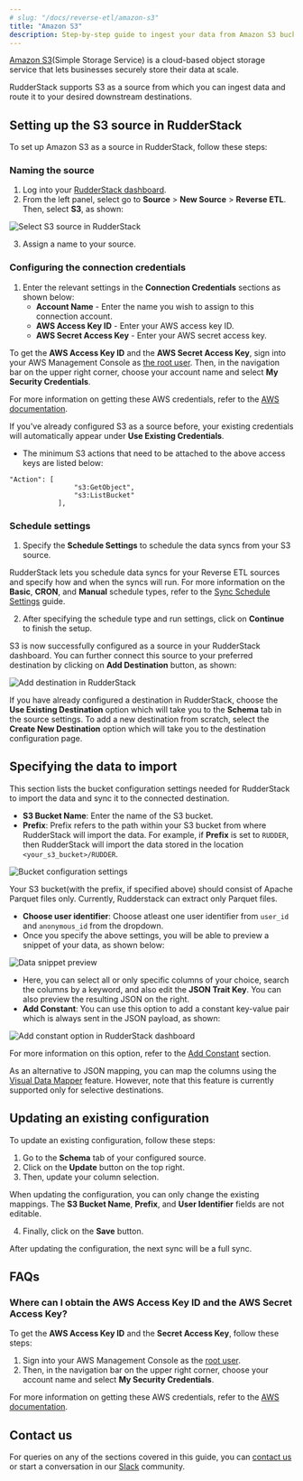 ```yaml
---
# slug: "/docs/reverse-etl/amazon-s3"
title: "Amazon S3"
description: Step-by-step guide to ingest your data from Amazon S3 bucket into RudderStack.
---
```


[Amazon S3](https://aws.amazon.com/s3/)\(Simple Storage Service\) is a cloud-based object storage service that lets businesses securely store their data at scale.

RudderStack supports S3 as a source from which you can ingest data and route it to your desired downstream destinations.

## Setting up the S3 source in RudderStack

To set up Amazon S3 as a source in RudderStack, follow these steps:

### Naming the source

1. Log into your [RudderStack dashboard](https://app.rudderstack.com).
2. From the left panel, select go to **Source** > **New Source** > **Reverse ETL**. Then, select **S3**, as shown:

<img src="../assets/warehouse-actions-sources/select-source.png" alt="Select S3 source in RudderStack" />

3. Assign a name to your source.

### Configuring the connection credentials

1. Enter the relevant settings in the **Connection Credentials** sections as shown below:
   - **Account Name** - Enter the name you wish to assign to this connection account.
   - **AWS Access Key ID** - Enter your AWS access key ID.
   - **AWS Secret Access Key** - Enter your AWS secret access key.

<div class="infoBlock">

To get the <strong>AWS Access Key ID</strong> and the <strong>AWS Secret Access Key</strong>, sign into your AWS Management Console as <a href="https://docs.aws.amazon.com/IAM/latest/UserGuide/console.html#root-user-sign-in-page">the root user</a>. Then, in the navigation bar on the upper right corner, choose your account name and select <strong>My Security Credentials</strong>.

For more information on getting these AWS credentials, refer to the <a href="https://docs.aws.amazon.com/general/latest/gr/aws-sec-cred-types.html">AWS documentation</a>.
</div>

<div class="successBlock">

  If you've already configured S3 as a source before, your existing credentials will automatically appear under <strong>Use Existing Credentials</strong>.
</div>

- The minimum S3 actions that need to be attached to the above access keys are listed below:

```text
"Action": [
                "s3:GetObject",
                "s3:ListBucket"
            ],
```

### Schedule settings

1. Specify the **Schedule Settings** to schedule the data syncs from your S3 source.

<div class="infoBlock">

RudderStack lets you schedule data syncs for your Reverse ETL sources and specify how and when the syncs will run. For more information on the <strong>Basic</strong>, <strong>CRON</strong>, and <strong>Manual</strong> schedule types, refer to the <a href="https://www.rudderstack.com/docs/reverse-etl/common-settings/sync-schedule-settings/">Sync Schedule Settings</a> guide.
</div>

2. After specifying the schedule type and run settings, click on **Continue** to finish the setup.

S3 is now successfully configured as a source in your RudderStack dashboard. You can further connect this source to your preferred destination by clicking on **Add Destination** button, as shown:

<img src="../assets/warehouse-actions-sources/destination.png" alt="Add destination in RudderStack" />

<div class="infoBlock">

If you have already configured a destination in RudderStack, choose the <strong>Use Existing Destination</strong> option which will take you to the <strong>Schema</strong> tab in the source settings. To add a new destination from scratch, select the <strong>Create New Destination</strong> option which will take you to the destination configuration page.
</div>

## Specifying the data to import

This section lists the bucket configuration settings needed for RudderStack to import the data and sync it to the connected destination. 

- **S3 Bucket Name**:  Enter the name of the S3 bucket.
- **Prefix**:  Prefix refers to the path within your S3 bucket from where RudderStack will import the data. For example, if **Prefix** is set to `RUDDER`, then RudderStack will import the data stored in the location `<your_s3_bucket>/RUDDER`.

<img src="../assets/warehouse-actions-sources/s3-bucket-settings.png" alt="Bucket configuration settings" />

<div class="warningBlock">

Your S3 bucket(with the prefix, if specified above) should consist of Apache Parquet files only. Currently, Rudderstack can extract only Parquet files.
</div>

- **Choose user identifier**: Choose atleast one user identifier from `user_id` and `anonymous_id` from the dropdown.
- Once you specify the above settings, you will be able to preview a snippet of your data, as shown below:

<img src="../assets/warehouse-actions-sources/models-data-snippet.png" alt="Data snippet preview" />

- Here, you can select all or only specific columns of your choice, search the columns by a keyword, and also edit the **JSON Trait Key**. You can also preview the resulting JSON on the right.
- **Add Constant**: You can use this option to add a constant key-value pair which is always sent in the JSON payload, as shown:

<img src="../assets/warehouse-actions-sources/add-constant.png" alt="Add constant option in RudderStack dashboard" />

<div class="infoBlock">

For more information on this option, refer to the <a href="https://rudderstack.com/docs/reverse-etl/common-settings/importing-data-using-tables#add-constant">Add Constant</a> section.
</div>

<div class="infoBlock">

As an alternative to JSON mapping, you can map the columns using the <a href="https://www.rudderstack.com/docs/reverse-etl/features/visual-data-mapper/">Visual Data Mapper</a> feature. However, note that this feature is currently supported only for selective destinations.
</div>

## Updating an existing configuration

To update an existing configuration, follow these steps:

1. Go to the **Schema** tab of your configured source.
2. Click on the **Update** button on the top right.
3. Then, update your column selection.

<div class="warningBlock">

When updating the configuration, you can only change the existing mappings. The <strong>S3 Bucket Name</strong>, <strong>Prefix</strong>, and <strong>User Identifier</strong> fields are not editable.
</div>

4. Finally, click on the **Save** button.

<div class="infoBlock">

After updating the configuration, the next sync will be a full sync.
</div>

## FAQs

### Where can I obtain the AWS Access Key ID and the AWS Secret Access Key?

To get the **AWS Access Key ID** and the **Secret Access Key**, follow these steps:

1. Sign into your AWS Management Console as the [root user](https://docs.aws.amazon.com/IAM/latest/UserGuide/console.html#root-user-sign-in-page).
2. Then, in the navigation bar on the upper right corner, choose your account name and select **My Security Credentials**.

<div class="infoBlock">

For more information on getting these AWS credentials, refer to the <a href="https://docs.aws.amazon.com/general/latest/gr/aws-sec-cred-types.html">AWS documentation</a>.
</div>

## Contact us

For queries on any of the sections covered in this guide, you can [contact us](mailto:%20docs@rudderstack.com) or start a conversation in our [Slack](https://rudderstack.com/join-rudderstack-slack-community) community.

